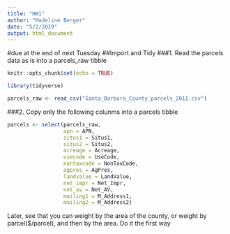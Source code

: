 ```yaml
---
title: "HW1"
author: "Madeline Berger"
date: "5/2/2019"
output: html_document
---
```

#due at the end of next Tuesday 
##Import and Tidy 
###1. Read the parcels data as is into a parcels_raw tibble
```r
knitr::opts_chunk$set(echo = TRUE)

library(tidyverse)

parcels_raw <- read_csv("Santa_Barbara_County_parcels_2011.csv")

```


###2. Copy only the following colunms into a parcels tibble 
```r

parcels <- select(parcels_raw, 
                  apn = APN,
                  situs1 = Situs1,
                  situs2 = Situs2,
                  acreage = Acreage,
                  usecode = UseCode,
                  nontaxcode = NonTaxCode,
                  agpres = AgPres,
                  landvalue = LandValue,
                  net_impr = Net_Impr,
                  net_av = Net_AV,
                  mailing1 = M_Address1,
                  mailing2 = M_Address2)


```


Later, see that you can weight by the area of the county, or weight by parcel($/parcel), and then by the area. Do it the first way 
